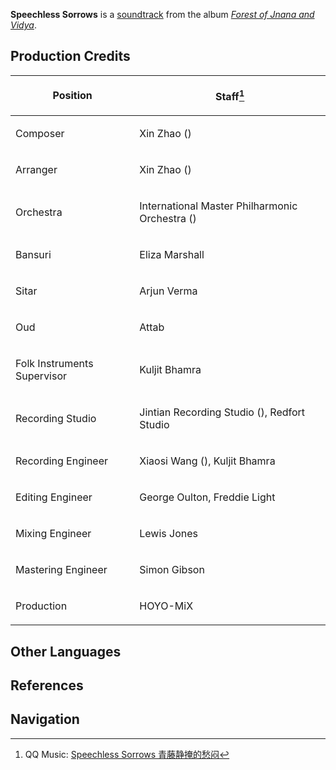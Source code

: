 {{Soundtrack Infobox
|title          =
|image          = Forest of Jnana and Vidya.png
|album          = Forest of Jnana and Vidya
|disc           = 2
|number         = 45
|featured       =
|featured2      =
|featured3      =
|featured_disc  =
|featured_disc2 =
|featured_disc3 =
|youtube_id     = kIjTZn4nDsQ
|spotify_id     = 2vm27flqW9k6cyBxbh5UJg
|played_in      = Ardravi Valley
|during         = [[Ardravi Valley]] (Day)
|domain         =
|previous       = Into the Valley of Solitude
|next           = Faint Afterglow
}}
'''Speechless Sorrows''' is a [[soundtrack]] from the album ''[[Forest of Jnana and Vidya]]''.

==Production Credits==
{| class="wikitable" style="text-align:left; height:0.5em"
! Position
! Staff<ref>QQ Music: [https://y.qq.com/n/ryqq/songDetail/001Av4LA3UnudB Speechless Sorrows 青藤静掩的愁闷]</ref>
|-
! Composer
| Xin Zhao ({{zh|赵鑫}})
|-
! Arranger
| Xin Zhao ({{zh|赵鑫}})
|-
! Orchestra
| International Master Philharmonic Orchestra ({{zh|国际首席爱乐乐团}})
|-
! Bansuri
| Eliza Marshall
|-
! Sitar
| Arjun Verma
|-
! Oud
| Attab
|-
! Folk Instruments Supervisor
| Kuljit Bhamra
|-
! Recording Studio
| Jintian Recording Studio ({{zh|金田录音棚}}), Redfort Studio
|-
! Recording Engineer
| Xiaosi Wang ({{zh|王小四}}), Kuljit Bhamra
|-
! Editing Engineer
| George Oulton, Freddie Light
|-
! Mixing Engineer
| Lewis Jones
|-
! Mastering Engineer
| Simon Gibson
|-
! Production
| HOYO-MiX
|}
<!--
==Videos==
<gallery hideaddbutton="true" captionalign="center">
</gallery>

==Trivia==
-->
==Other Languages==
{{Other Languages
|en      = Speechless Sorrows
|zhs     = 青藤静掩的愁闷
|zhs_rm  = Qīngténg Jìngyǎn de Chóumèn
|zht     = 青藤靜掩的愁悶
|zht_rm  = Qīngténg Jìngyǎn de Chóumèn
|zh_tl   = 
|ja      = ツルに隠された哀しみ
|ja_rm   = Tsuru ni Kakusareta Kanashimi
|ja_tl   = Sorrow Hidden by Vines
|tr      = 
|tr_tl   = 
|it      = 
|it_tl   = 
}}

==References==
{{Reflist}}

==Navigation==
{{Soundtrack Navbox|Forest of Jnana and Vidya}}
